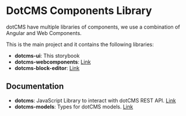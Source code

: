 
<Meta title="Getting Started/Introduction" />

# DotCMS Components Library

dotCMS have multiple libraries of components, we use a combination of Angular and Web Components.

This is the main project and it contains the following libraries:

-   **dotcms-ui**: This storybook
-   **dotcms-webcomponents**: [Link](https://dotcms.github.io/core-web/sb/dotcms-webcomponents)
-   **dotcms-block-editor**: [Link](https://dotcms.github.io/core-web/sb/dotcms-block-editor)

## Documentation

-   **dotcms**: JavaScript Library to interact with dotCMS REST API. [Link](https://dotcms.github.io/core-web/docs/dotcms)
-   **dotcms-models**: Types for dotCMS models. [Link](https://dotcms.github.io/core-web/docs/dotcms-models)
